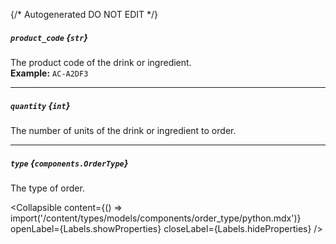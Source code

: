 {/* Autogenerated DO NOT EDIT  */}

##### `product_code` *{`str`}*
The product code of the drink or ingredient.
<br/>
**Example:** `AC-A2DF3`

---
##### `quantity` *{`int`}*
The number of units of the drink or ingredient to order.

---
##### `type` *{`components.OrderType`}*
The type of order.

<Collapsible content={() => import('/content/types/models/components/order_type/python.mdx')} openLabel={Labels.showProperties} closeLabel={Labels.hideProperties} />




